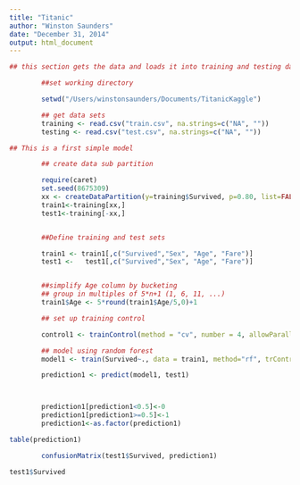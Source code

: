 ```yaml
---
title: "Titanic"
author: "Winston Saunders"
date: "December 31, 2014"
output: html_document
---
```




```r

## this section gets the data and loads it into training and testing data files

        ##set working directory

        setwd("/Users/winstonsaunders/Documents/TitanicKaggle")

        ## get data sets
        training <- read.csv("train.csv", na.strings=c("NA", ""))
        testing <- read.csv("test.csv", na.strings=c("NA", ""))

```



```r

## This is a first simple model

        ## create data sub partition

        require(caret)
        set.seed(8675309)
        xx <- createDataPartition(y=training$Survived, p=0.80, list=FALSE)
        train1<-training[xx,]
        test1<-training[-xx,]


        ##Define training and test sets

        train1 <- train1[,c("Survived","Sex", "Age", "Fare")]
        test1 <-   test1[,c("Survived","Sex", "Age", "Fare")]


        ##simplify Age column by bucketing
        ## group in multiples of 5*n+1 (1, 6, 11, ...)
        train1$Age <- 5*round(train1$Age/5,0)+1

        ## set up training control

        control1 <- trainControl(method = "cv", number = 4, allowParallel = TRUE)

        ## model using random forest
        model1 <- train(Survived~., data = train1, method="rf", trControl = control1, prox=FALSE)

        prediction1 <- predict(model1, test1)



        prediction1[prediction1<0.5]<-0
        prediction1[prediction1>=0.5]<-1
        prediction1<-as.factor(prediction1)

table(prediction1)

        confusionMatrix(test1$Survived, prediction1)

test1$Survived

```


